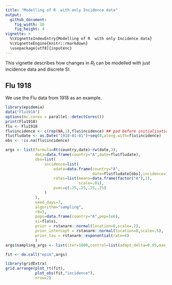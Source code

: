 ```yaml
---
title: "Modelling of R  with only Incidence data"
output: 
  github_document:
    fig_width: 10
    fig_height: 4
vignette: >
  %\VignetteIndexEntry{Modelling of R  with only Incidence data}
  %\VignetteEngine{knitr::rmarkdown}
  \usepackage[utf8]{inputenc}
---
```


This vignette describes how changes in $R_t$ can be modelled with just incidence data and discrete SI.

## Flu 1918

We use the Flu data from 1918 as an example. 
```r
library(epidemia)
data("Flu1918")
options(mc.cores = parallel::detectCores())
print(Flu1918)
flu <- Flu1918
flu$incidence <- c(rep(NA,1),flu$incidence) ## pad before initialisation
flu$fludate <- as.Date("1918-01-01")+seq(0,along.with=flu$incidence)
obs <- !is.na(flu$incidence)

args <- list(formula=Rt(country,date)~rw(date,3),
             data=data.frame(country="A",date=flu$fludate),
             obs=list(
                 incidence=list(
                     odata=data.frame(country="A",
                                      date=flu$fludate[obs],incidence=flu$incidence[obs]),
                     rates=list(means=data.frame(factor("A"),1),
                                scale=.01),
                     pvec=c(.25,.25,.25,.25)
                 )
             ),
             seed_days=7,
             algorithm="sampling",
             r0=3,
             pops=data.frame(country="A",pop=1e6),
             si=flu$si,
             prior = rstanarm::normal(location=0,scale=.2),
             prior_intercept = rstanarm::normal(location=0,scale=.5),
             prior_tau = rstanarm::exponential(rate=4)             
             )
args$sampling_args <- list(iter=1000,control=list(adapt_delta=0.95,max_treedepth=15),seed=713)
```

```r
fit <- do.call("epim",args)
```

```r
library(gridExtra)
grid.arrange(plot_rt(fit),
             plot_obs(fit,"incidence"),
             nrow=2)
```

